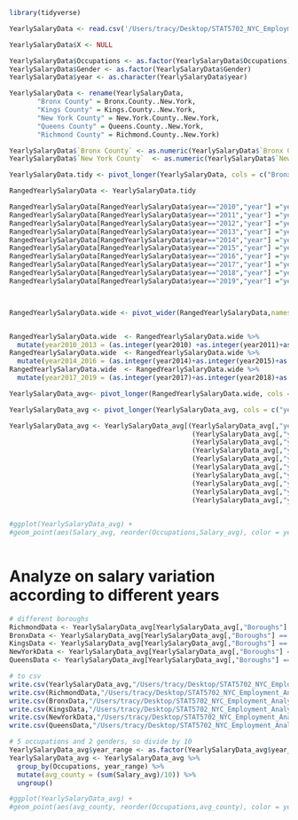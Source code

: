 ```r
library(tidyverse)

YearlySalaryData <- read.csv('/Users/tracy/Desktop/STAT5702_NYC_Employment_Analysis/DataPreprocessing/Data/occupation_salary/salary.csv')

YearlySalaryData$X <- NULL

YearlySalaryData$Occupations <- as.factor(YearlySalaryData$Occupations)
YearlySalaryData$Gender <- as.factor(YearlySalaryData$Gender)
YearlySalaryData$year <- as.character(YearlySalaryData$year)

YearlySalaryData <- rename(YearlySalaryData,
       "Bronx County" = Bronx.County..New.York,
       "Kings County" = Kings.County..New.York,
       "New York County" = New.York.County..New.York,
       "Queens County" = Queens.County..New.York,
       "Richmond County" = Richmond.County..New.York)

YearlySalaryData$`Bronx County` <- as.numeric(YearlySalaryData$`Bronx County`)
YearlySalaryData$`New York County`  <- as.numeric(YearlySalaryData$`New York County`)

YearlySalaryData.tidy <- pivot_longer(YearlySalaryData, cols = c("Bronx County", "Kings County", "New York County", "Queens County", "Richmond County"), names_to = "Boroughs", values_to = "Salary")

RangedYearlySalaryData <- YearlySalaryData.tidy

RangedYearlySalaryData[RangedYearlySalaryData$year=="2010","year"] ="year2010"
RangedYearlySalaryData[RangedYearlySalaryData$year=="2011","year"] ="year2011"
RangedYearlySalaryData[RangedYearlySalaryData$year=="2012","year"] ="year2012"
RangedYearlySalaryData[RangedYearlySalaryData$year=="2013","year"] ="year2013"
RangedYearlySalaryData[RangedYearlySalaryData$year=="2014","year"] ="year2014"
RangedYearlySalaryData[RangedYearlySalaryData$year=="2015","year"] ="year2015"
RangedYearlySalaryData[RangedYearlySalaryData$year=="2016","year"] ="year2016"
RangedYearlySalaryData[RangedYearlySalaryData$year=="2017","year"] ="year2017"
RangedYearlySalaryData[RangedYearlySalaryData$year=="2018","year"] ="year2018"
RangedYearlySalaryData[RangedYearlySalaryData$year=="2019","year"] ="year2019"



RangedYearlySalaryData.wide <- pivot_wider(RangedYearlySalaryData,names_from = "year",values_from = "Salary")


RangedYearlySalaryData.wide  <- RangedYearlySalaryData.wide %>%
  mutate(year2010_2013 = (as.integer(year2010) +as.integer(year2011)+as.integer(year2012)+as.integer(year2013))/4)
RangedYearlySalaryData.wide  <- RangedYearlySalaryData.wide %>%
  mutate(year2014_2016 = (as.integer(year2014)+as.integer(year2015)+as.integer(year2016))/3)
RangedYearlySalaryData.wide  <- RangedYearlySalaryData.wide %>%
  mutate(year2017_2019 = (as.integer(year2017)+as.integer(year2018)+as.integer(year2019))/3)

YearlySalaryData_avg<- pivot_longer(RangedYearlySalaryData.wide, cols = c("year2010","year2011","year2012","year2013","year2014","year2015","year2016","year2017","year2018","year2019"),names_to = "year",values_to = "Salary")

YearlySalaryData_avg <- pivot_longer(YearlySalaryData_avg, cols = c("year2010_2013","year2014_2016","year2017_2019"),names_to = "year_range",values_to = "Salary_avg")

YearlySalaryData_avg <- YearlySalaryData_avg[(YearlySalaryData_avg[,"year"] == "year2010" & YearlySalaryData_avg[,"year_range"] == "year2010_2013") |
                                              (YearlySalaryData_avg[,"year"] == "year2011" & YearlySalaryData_avg[,"year_range"] == "year2010_2013") |
                                              (YearlySalaryData_avg[,"year"] == "year2012" & YearlySalaryData_avg[,"year_range"] == "year2010_2013") |
                                              (YearlySalaryData_avg[,"year"] == "year2013" & YearlySalaryData_avg[,"year_range"] == "year2010_2013") |
                                              (YearlySalaryData_avg[,"year"] == "year2014" & YearlySalaryData_avg[,"year_range"] == "year2014_2016") |
                                              (YearlySalaryData_avg[,"year"] == "year2015" & YearlySalaryData_avg[,"year_range"] == "year2014_2016") |
                                              (YearlySalaryData_avg[,"year"] == "year2016" & YearlySalaryData_avg[,"year_range"] == "year2014_2016") |
                                              (YearlySalaryData_avg[,"year"] == "year2017" & YearlySalaryData_avg[,"year_range"] == "year2017_2019") |
                                              (YearlySalaryData_avg[,"year"] == "year2018" & YearlySalaryData_avg[,"year_range"] == "year2017_2019") |
                                              (YearlySalaryData_avg[,"year"] == "year2019" & YearlySalaryData_avg[,"year_range"] == "year2017_2019"),]
  

#ggplot(YearlySalaryData_avg) +
#geom_point(aes(Salary_avg, reorder(Occupations,Salary_avg), color = year_range)) + ylab('Occupation') + xlab('Salary') + #ggtitle('Salaries of Different Occupations in NYC')
 
```

# Analyze on salary variation according to different years

```r
# different boroughs
RichmondData <- YearlySalaryData_avg[YearlySalaryData_avg[,"Boroughs"] == "Richmond County",1:6]
BronxData <- YearlySalaryData_avg[YearlySalaryData_avg[,"Boroughs"] == "Bronx County",1:6]
KingsData <- YearlySalaryData_avg[YearlySalaryData_avg[,"Boroughs"] == "Kings County",1:6]
NewYorkData <- YearlySalaryData_avg[YearlySalaryData_avg[,"Boroughs"] == "New York County",1:6]
QueensData <- YearlySalaryData_avg[YearlySalaryData_avg[,"Boroughs"] == "Queens County",1:6]
```

```r
# to csv
write.csv(YearlySalaryData_avg,"/Users/tracy/Desktop/STAT5702_NYC_Employment_Analysis/DataPreprocessing/salary/salary_raw.csv", row.names = FALSE)
write.csv(RichmondData,"/Users/tracy/Desktop/STAT5702_NYC_Employment_Analysis/DataPreprocessing/salary/RichmondData.csv", row.names = FALSE)
write.csv(BronxData,"/Users/tracy/Desktop/STAT5702_NYC_Employment_Analysis/DataPreprocessing/salary/BronxData.csv", row.names = FALSE)
write.csv(KingsData,"/Users/tracy/Desktop/STAT5702_NYC_Employment_Analysis/DataPreprocessing/salary/KingsData.csv", row.names = FALSE)
write.csv(NewYorkData,"/Users/tracy/Desktop/STAT5702_NYC_Employment_Analysis/DataPreprocessing/salary/NewYorkData.csv", row.names = FALSE)
write.csv(QueensData,"/Users/tracy/Desktop/STAT5702_NYC_Employment_Analysis/DataPreprocessing/salary/QueensData.csv", row.names = FALSE)

```

```r
# 5 occupations and 2 genders, so divide by 10
YearlySalaryData_avg$year_range <- as.factor(YearlySalaryData_avg$year_range)
YearlySalaryData_avg <- YearlySalaryData_avg %>% 
  group_by(Occupations, year_range) %>% 
  mutate(avg_county = (sum(Salary_avg)/10)) %>%
  ungroup()

#ggplot(YearlySalaryData_avg) +
#geom_point(aes(avg_county, reorder(Occupations,avg_county), color = year_range)) + ylab('Occupation') + xlab('Salary') + #ggtitle('Salaries of Different Occupations by Different years in NYC')
```



